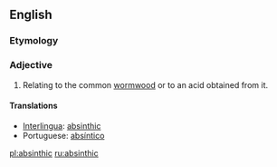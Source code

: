 ==English==

===Etymology===
{{suffix|absinth|ic}}

===Adjective===
{{en-adj}}

# {{chemistry}} Relating to the common [[wormwood]] or to an acid obtained from it.

====Translations====
*[[Interlingua]]: [[absinthic]]
*Portuguese: [[absíntico]]

[[pl:absinthic]]
[[ru:absinthic]]